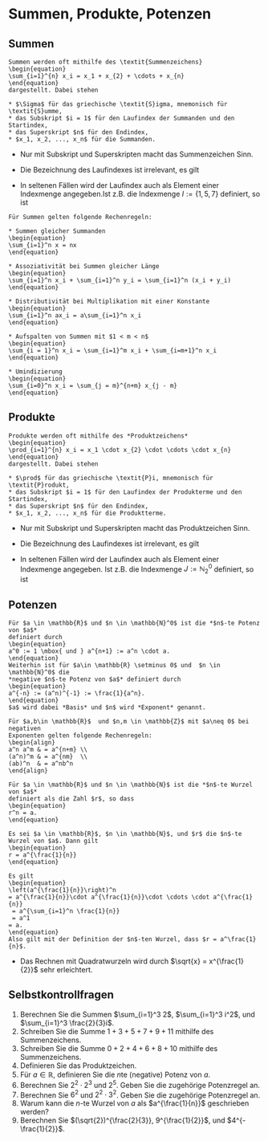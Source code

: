 # Summen, Produkte, Potenzen {#summen}

## Summen

```{definition, name =  "Summenzeichen"}

Summen werden oft mithilfe des \textit{Summenzeichens}
\begin{equation}
\sum_{i=1}^{n} x_i = x_1 + x_{2} + \cdots + x_{n}
\end{equation}
dargestellt. Dabei stehen

* $\Sigma$ für das griechische \textit{S}igma, mnemonisch für \textit{S}umme,
* das Subskript $i = 1$ für den Laufindex der Summanden und den Startindex,
* das Superskript $n$ für den Endindex,
* $x_1, x_2, ..., x_n$ für die Summanden.

```

* Nur mit Subskript und Superskripten macht das Summenzeichen Sinn. 

* Die Bezeichnung des Laufindexes ist irrelevant, es gilt 
\begin{equation}
\sum_{i=1}^n x_i = \sum_{j=1}^n x_j
\end{equation}

* In seltenen Fällen wird der Laufindex auch als Element einer Indexmenge 
angegeben.Ist z.B. die Indexmenge $I := \{1,5,7\}$ definiert, so ist 
\begin{equation}
\sum_{i \in I}x_i := x_1 + x_5 + x_7.
\end{equation}


```{definition, name = "Rechenregeln für Summen"} 

Für Summen gelten folgende Rechenregeln:

* Summen gleicher Summanden
\begin{equation}
\sum_{i=1}^n x = nx
\end{equation}

* Assoziativität bei Summen gleicher Länge
\begin{equation}
\sum_{i=1}^n x_i + \sum_{i=1}^n y_i = \sum_{i=1}^n (x_i + y_i)
\end{equation}

* Distributivität bei Multiplikation mit einer Konstante
\begin{equation}
\sum_{i=1}^n ax_i = a\sum_{i=1}^n x_i
\end{equation}

* Aufspalten von Summen mit $1 < m < n$
\begin{equation}
\sum_{i = 1}^n x_i = \sum_{i=1}^m x_i + \sum_{i=m+1}^n x_i
\end{equation}

* Umindizierung
\begin{equation}
\sum_{i=0}^n x_i = \sum_{j = m}^{n+m} x_{j - m}
\end{equation}

```

## Produkte

```{definition, name =  "Produktzeichen"}

Produkte werden oft mithilfe des *Produktzeichens*
\begin{equation}
\prod_{i=1}^{n} x_i = x_1 \cdot x_{2} \cdot \cdots \cdot x_{n}
\end{equation}
dargestellt. Dabei stehen

* $\prod$ für das griechische \textit{P}i, mnemonisch für \textit{P}rodukt,
* das Subskript $i = 1$ für den Laufindex der Produkterme und den Startindex,
* das Superskript $n$ für den Endindex,
* $x_1, x_2, ..., x_n$ für die Produktterme.

```

* Nur mit Subskript und Superskripten macht das Produktzeichen Sinn.

* Die Bezeichnung des Laufindexes ist irrelevant, es gilt 
\begin{equation}
\prod_{i=1}^n x_i = \prod_{j=1}^n x_j.
\end{equation}

* In seltenen Fällen wird der Laufindex auch als Element einer Indexmenge 
angegeben. Ist z.B. die Indexmenge $J := \mathbb{N}_2^0$ definiert, so ist 
\begin{equation}
\sum_{j \in J}x_j := x_0 + x_1 + x_2.
\end{equation}

## Potenzen

```{definition, name =  "Potenz"}

Für $a \in \mathbb{R}$ und $n \in \mathbb{N}^0$ ist die *$n$-te Potenz von $a$* 
definiert durch
\begin{equation}
a^0 := 1 \mbox{ und } a^{n+1} := a^n \cdot a.
\end{equation}
Weiterhin ist für $a\in \mathbb{R} \setminus 0$ und  $n \in \mathbb{N}^0$ die 
*negative $n$-te Potenz von $a$* definiert durch
\begin{equation}
a^{-n} := (a^n)^{-1} := \frac{1}{a^n}.
\end{equation}
$a$ wird dabei *Basis* und $n$ wird *Exponent* genannt.

```

```{theorem, name = "Rechenregel für Potenzen"}

Für $a,b\in \mathbb{R}$  und $n,m \in \mathbb{Z}$ mit $a\neq 0$ bei negativen
Exponenten gelten folgende Rechenregeln:
\begin{align}
a^n a^m & = a^{n+m} \\
(a^n)^m & = a^{nm}  \\
(ab)^n 	& = a^nb^n
\end{align}

```

```{definition, name =  "$n$-te Wurzel"}

Für $a \in \mathbb{R}$ und $n \in \mathbb{N}$ ist die *$n$-te Wurzel von $a$* 
definiert als die Zahl $r$, so dass 
\begin{equation}
r^n = a.
\end{equation}

```

```{theorem, name =  "Potenzschreibweise der $n$-ten Wurzel"}

Es sei $a \in \mathbb{R}$, $n \in \mathbb{N}$, und $r$ die $n$-te Wurzel von $a$. Dann gilt
\begin{equation}
r = a^{\frac{1}{n}}
\end{equation}
```


```{proof}
Es gilt 
\begin{equation} 
\left(a^{\frac{1}{n}}\right)^n  
= a^{\frac{1}{n}}\cdot a^{\frac{1}{n}}\cdot \cdots \cdot a^{\frac{1}{n}} 
 = a^{\sum_{i=1}^n \frac{1}{n}} 
 = a^1 
= a. 
\end{equation} 
Also gilt mit der Definition der $n$-ten Wurzel, dass $r = a^\frac{1}{n}$.
```

* Das Rechnen mit Quadratwurzeln wird durch $\sqrt{x} = x^{\frac{1}{2}}$ sehr
erleichtert. 

## Selbstkontrollfragen 

1. Berechnen Sie die Summen $\sum_{i=1}^3 2$, $\sum_{i=1}^3 i^2$, und $\sum_{i=1}^3 
\frac{2}{3}i$.
2. Schreiben Sie die Summe $1 + 3 + 5 + 7 + 9 + 11$ mithilfe des Summenzeichens.
3. Schreiben Sie die Summe $0 + 2 + 4 + 6 + 8 + 10$ mithilfe des Summenzeichens.
4. Definieren Sie das Produktzeichen.
5. Für $a \in \mathbb{R}$, definieren Sie die $n$te (negative) Potenz von $a$.
6. Berechnen Sie $2^2\cdot 2^3$ und $2^5$. Geben Sie die zugehörige Potenzregel an.
7. Berechnen Sie $6^2$ und $2^2\cdot 3^2$. Geben Sie die zugehörige Potenzregel an.
8. Warum kann die $n$-te Wurzel von $a$ als $a^{\frac{1}{n}}$ geschrieben werden?
9. Berechnen Sie $(\sqrt{2})^{\frac{2}{3}}, 9^{\frac{1}{2}}$, und $4^{-\frac{1}{2}}$.


